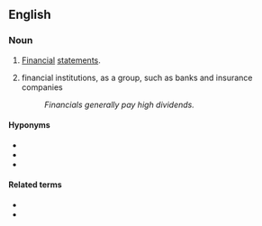 ==English==

===Noun===
{{en-plural noun}}

# {{lb|en|accounting|business}} [[financial|Financial]] [[statements]].
# {{lb|en|business|finance}} financial institutions, as a group, such as banks and insurance companies
#: ''Financials generally pay high dividends.''

====Hyponyms====
* {{l|en|balance sheet}}
* {{l|en|income statement}}
* {{l|en|profit and loss}}

====Related terms====
* {{l|en|finance}}
* {{l|en|financial}}